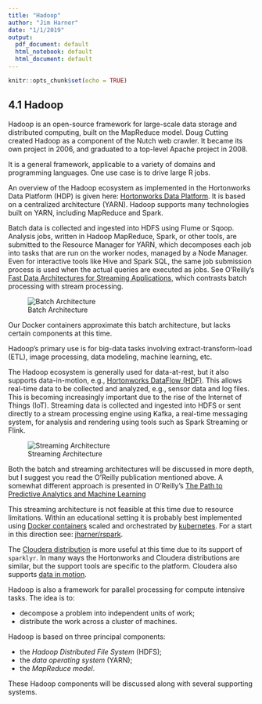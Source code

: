 ```yaml
---
title: "Hadoop"
author: "Jim Harner"
date: "1/1/2019"
output:
  pdf_document: default
  html_notebook: default
  html_document: default
---
```


```r
knitr::opts_chunk$set(echo = TRUE)
```

## 4.1 Hadoop

Hadoop is an open-source framework for large-scale data storage and distributed computing, built on the MapReduce model. Doug Cutting created Hadoop as a component of the Nutch web crawler. It became its own project in 2006, and graduated to a top-level Apache project in 2008.

It is a general framework, applicable to a variety of domains and programming languages. One use case is to drive large R jobs.

An overview of the Hadoop ecosystem as implemented in the Hortonworks Data Platform (HDP) is given here: [Hortonworks Data Platform](http://hortonworks.com/products/data-center/hdp/). It is based on a centralized architecture (YARN). Hadoop supports many technologies built on YARN, including MapReduce and Spark.

Batch data is collected and ingested into HDFS using Flume or Sqoop. Analysis jobs, written in Hadoop MapReduce, Spark, or other tools, are submitted to the Resource Manager for YARN, which decomposes each job into tasks that are run on the worker nodes, managed by a Node Manager. Even for interactive tools like Hive and Spark SQL, the same job submission process is used when the actual queries are executed as jobs. See O'Reilly's [Fast Data Architectures for Streaming Applications](http://www.oreilly.com/data/free/fast-data-architectures-for-streaming-applications.csp), which contrasts batch processing with stream processing.

![Batch Architecture](BatchArch.png)

Our Docker containers approximate this batch architecture, but lacks certain components at this time.

Hadoop's primary use is for big-data tasks involving extract-transform-load (ETL), image processing, data modeling, machine learning, etc.

The Hadoop ecosystem is generally used for data-at-rest, but it also supports data-in-motion, e.g., [Hortonworks DataFlow (HDF)](http://hortonworks.com/products/). This allows real-time data to be collected and analyzed, e.g., sensor data and log files. This is becoming increasingly important due to the rise of the Internet of Things (IoT). Streaming data is collected and ingested into HDFS or sent directly to a stream processing engine using Kafka, a real-time messaging system, for analysis and rendering using tools such as Spark Streaming or Flink.

![Streaming Architecture](StreamArch.png)

Both the batch and streaming architectures will be discussed in more depth, but I suggest you read the O'Reilly publication mentioned above. A somewhat different approach is presented in O'Reilly's [The Path to Predictive Analytics and Machine Learning](http://www.oreilly.com/data/free/the-path-to-predictive-analytics-and-machine-learning.csp)

This streaming architecture is not feasible at this time due to resource limitations. Within an educational setting it is probably best implemented using [Docker containers](https://www.docker.com) scaled and orchestrated by [kubernetes](http://kubernetes.io). For a start in this direction see: [jharner/rspark](https://github.com/jharner/rspark).

The [Cloudera distribution](http://www.cloudera.com/products/apache-hadoop.html) is more useful at this time due to its support of `sparklyr`. In many ways the Hortonworks and Cloudera distributions are similar, but the support tools are specific to the platform. Cloudera also supports [data in motion](http://www.cloudera.com/campaign/data-in-motion.html).

Hadoop is also a framework for parallel processing for compute intensive tasks. The idea is to:  

* decompose a problem into independent units of work;  
* distribute the work across a cluster of machines. 

Hadoop is based on three principal components:    

* the *Hadoop Distributed File System* (HDFS);  
* the *data operating system* (YARN);  
* the *MapReduce model*.  

These Hadoop components will be discussed along with several supporting systems.